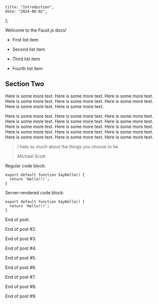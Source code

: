 	title: "Introduction",
	date: "2024-08-02",
};

Welcome to the Faust.js docs!

- First list item

- Second list item

- Third list item

- Fourth list item

## Section Two

Here is some more text. Here is some more text. Here is some more text. Here is some more text. Here is some more text. Here is some more text. Here is some more text. Here is some more text.

Here is some more text. Here is some more text. Here is some more text. Here is some more text. Here is some more text. Here is some more text. Here is some more text. Here is some more text. Here is some more text. Here is some more text. Here is some more text. Here is some more text. Here is some more text. Here is some more text. Here is some more text.

> I hate so much about the things you choose to be.
>
> Michael Scott

Regular code block:

```
export default function SayHello() {
  return 'Hello!!!';
}
```

Server-rendered code block:

```
export default function SayHello() {
  return 'Hello!!!';
}
```

End of post.

End of post #2.

End of post #3.

End of post #4.

End of post #5.

End of post #6.

End of post #7.

End of post #8.

End of post #9.
